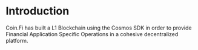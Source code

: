 # Introduction

Coin.Fi has built a L1 Blockchain using the Cosmos SDK in order to provide Financial Application Specific
Operations in a cohesive decentralized platform.

## 
